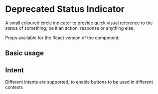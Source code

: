 
<Meta of={DeprecatedStatusIndicatorStories} />

# Deprecated Status Indicator

A small coloured circle indicator to provide quick visual reference to the status of something; be it an action, response or anything else.

Props available for the React version of the component;

<Controls />

## Basic usage

<Canvas of={DeprecatedStatusIndicatorStories.BasicUsage} />

<RenderHtmlMarkup of={DeprecatedStatusIndicatorStories.BasicUsage} />

## Intent

Different intents are supported, to enable buttons to be used in different contexts

<Canvas of={DeprecatedStatusIndicatorStories.IntentPrimary} />
<RenderHtmlMarkup of={DeprecatedStatusIndicatorStories.IntentPrimary} />

<Canvas of={DeprecatedStatusIndicatorStories.IntentNeutral} />
<RenderHtmlMarkup of={DeprecatedStatusIndicatorStories.IntentNeutral} />

<Canvas of={DeprecatedStatusIndicatorStories.IntentSuccess} />
<RenderHtmlMarkup of={DeprecatedStatusIndicatorStories.IntentSuccess} />

<Canvas of={DeprecatedStatusIndicatorStories.IntentPending} />
<RenderHtmlMarkup of={DeprecatedStatusIndicatorStories.IntentPending} />

<Canvas of={DeprecatedStatusIndicatorStories.IntentWarning} />
<RenderHtmlMarkup of={DeprecatedStatusIndicatorStories.IntentWarning} />

<Canvas of={DeprecatedStatusIndicatorStories.IntentDanger} />
<RenderHtmlMarkup of={DeprecatedStatusIndicatorStories.IntentDanger} />

<Canvas of={DeprecatedStatusIndicatorStories.IntentDefault} />
<RenderHtmlMarkup of={DeprecatedStatusIndicatorStories.IntentDefault} />
